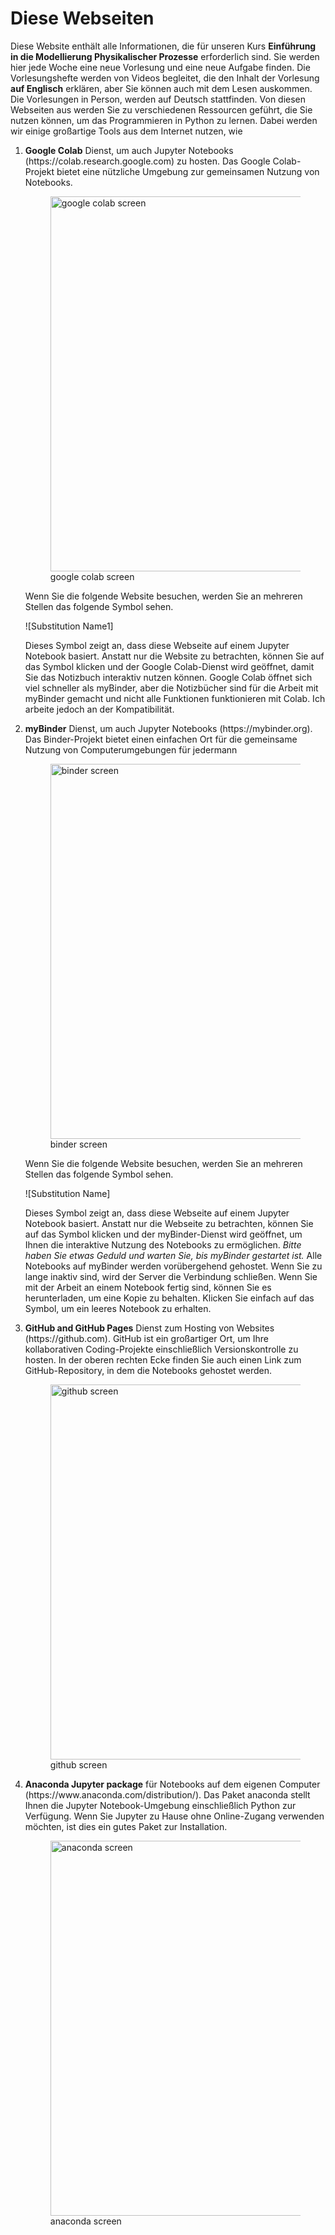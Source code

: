 # Diese Webseiten

Diese Website enthält alle Informationen, die für unseren Kurs **Einführung in die Modellierung Physikalischer Prozesse** erforderlich sind. Sie werden hier jede Woche eine neue Vorlesung und eine neue Aufgabe finden. Die Vorlesungshefte werden von Videos begleitet, die den Inhalt der Vorlesung **auf Englisch** erklären, aber Sie können auch mit dem Lesen auskommen. Die Vorlesungen in Person, werden auf Deutsch stattfinden. Von diesen Webseiten aus werden Sie zu verschiedenen Ressourcen geführt, die Sie nutzen können, um das Programmieren in Python zu lernen. Dabei werden wir einige großartige Tools aus dem Internet nutzen, wie

1. **Google Colab** Dienst, um auch Jupyter Notebooks (https://colab.research.google.com) zu hosten. Das Google Colab-Projekt bietet eine nützliche Umgebung zur gemeinsamen Nutzung von Notebooks.

   ![google colab screen](img/colab.png){width=600px fig-align="center"}

   Wenn Sie die folgende Website besuchen, werden Sie an mehreren Stellen das folgende Symbol sehen.

   ![Substitution Name1]

   Dieses Symbol zeigt an, dass diese Webseite auf einem Jupyter Notebook basiert. Anstatt nur die Website zu betrachten, können Sie auf das Symbol klicken und der Google Colab-Dienst wird geöffnet, damit Sie das Notizbuch interaktiv nutzen können. Google Colab öffnet sich viel schneller als myBinder, aber die Notizbücher sind für die Arbeit mit myBinder gemacht und nicht alle Funktionen funktionieren mit Colab. Ich arbeite jedoch an der Kompatibilität.

2. **myBinder** Dienst, um auch Jupyter Notebooks (https://mybinder.org). Das Binder-Projekt bietet einen einfachen Ort für die gemeinsame Nutzung von Computerumgebungen für jedermann

   ![binder screen](img/binder.png){width=600px fig-align="center"}

   Wenn Sie die folgende Website besuchen, werden Sie an mehreren Stellen das folgende Symbol sehen.

   ![Substitution Name]

   Dieses Symbol zeigt an, dass diese Webseite auf einem Jupyter Notebook basiert. Anstatt nur die Webseite zu betrachten, können Sie auf das Symbol klicken und der myBinder-Dienst wird geöffnet, um Ihnen die interaktive Nutzung des Notebooks zu ermöglichen. *Bitte haben Sie etwas Geduld und warten Sie, bis myBinder gestartet ist.* Alle Notebooks auf myBinder werden vorübergehend gehostet. Wenn Sie zu lange inaktiv sind, wird der Server die Verbindung schließen. Wenn Sie mit der Arbeit an einem Notebook fertig sind, können Sie es herunterladen, um eine Kopie zu behalten. Klicken Sie einfach auf das Symbol, um ein leeres Notebook zu erhalten.

3. **GitHub and GitHub Pages** Dienst zum Hosting von Websites (https://github.com). GitHub ist ein großartiger Ort, um Ihre kollaborativen Coding-Projekte einschließlich Versionskontrolle zu hosten. In der oberen rechten Ecke finden Sie auch einen Link zum GitHub-Repository, in dem die Notebooks gehostet werden.

   ![github screen](img/github.png){width=600px fig-align="center"}

4. **Anaconda Jupyter package** für Notebooks auf dem eigenen Computer (https://www.anaconda.com/distribution/). Das Paket anaconda stellt Ihnen die Jupyter Notebook-Umgebung einschließlich Python zur Verfügung. Wenn Sie Jupyter zu Hause ohne Online-Zugang verwenden möchten, ist dies ein gutes Paket zur Installation.

   ![anaconda screen](img/anaconda.png){width=600px fig-align="center"}
